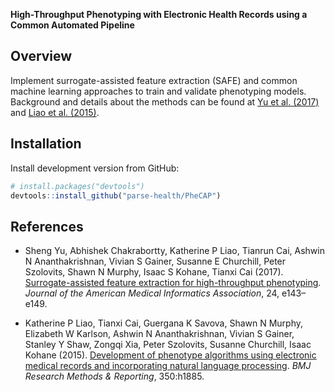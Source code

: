 __High-Throughput Phenotyping with Electronic Health Records using a Common Automated Pipeline__

## Overview

Implement surrogate-assisted feature extraction (SAFE) and common machine learning approaches to train and validate phenotyping models. Background and details about the methods can be found at 
[Yu et al. (2017)](https://doi.org/10.1093/jamia/ocw135) and [Liao et al. (2015)](https://doi.org/10.1093/jamia/ocw135).

## Installation

Install development version from GitHub:

```r
# install.packages("devtools")
devtools::install_github("parse-health/PheCAP")
```

## References

- Sheng Yu, Abhishek Chakrabortty, Katherine P Liao, Tianrun Cai, Ashwin N Ananthakrishnan, Vivian S Gainer, Susanne E Churchill, Peter Szolovits, Shawn N Murphy, Isaac S Kohane, Tianxi Cai (2017). [Surrogate-assisted feature extraction for high-throughput phenotyping](https://doi.org/10.1093/jamia/ocw135). _Journal of the American Medical Informatics Association_, 24, e143–e149. 

- Katherine P Liao, Tianxi Cai, Guergana K Savova, Shawn N Murphy, Elizabeth W Karlson, Ashwin N Ananthakrishnan, Vivian S Gainer, Stanley Y Shaw, Zongqi Xia, Peter Szolovits, Susanne Churchill, Isaac Kohane (2015). [Development of phenotype algorithms using electronic medical records and incorporating natural language processing](https://doi.org/10.1136/bmj.h1885). _BMJ Research Methods & Reporting_, 350:h1885.
